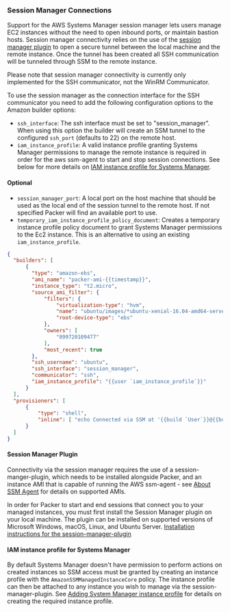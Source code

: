 ### Session Manager Connections

Support for the AWS Systems Manager session manager lets users manage EC2 instances without the need to open inbound ports, or maintain bastion hosts. Session manager connectivity relies on the use of the [session manager plugin](#session-manager-plugin) to open a secure tunnel between the local machine and the remote instance. Once the tunnel has been created all SSH communication will be tunneled through SSM to the remote instance.

Please note that session manager connectivity is currently only implemented for the SSH communicator, not the WinRM Communicator.

To use the session manager as the connection interface for the SSH communicator you need to add the following configuration options to the Amazon builder options:

 * `ssh_interface`: The ssh interface must be set to "session_manager".  When using this option the builder will create an SSM tunnel to the configured `ssh_port` (defaults to 22) on the remote host.
 * `iam_instance_profile`: A valid instance profile granting Systems Manager permissions to manage the remote instance is required in order for the aws ssm-agent to start and stop session connections.
 See below for more details on [IAM instance profile for Systems Manager](#iam-instance-profile-for-systems-manager).

#### Optional
 * `session_manager_port`: A local port on the host machine that should be used as the local end of the session tunnel to the remote host. If not specified Packer will find an available port to use.
 * `temporary_iam_instance_profile_policy_document`: Creates a temporary instance profile policy document to grant Systems Manager permissions to the Ec2 instance. This is an alternative to using an existing `iam_instance_profile`.

```json
{
  "builders": [
      {
        "type": "amazon-ebs",
        "ami_name": "packer-ami-{{timestamp}}",
        "instance_type": "t2.micro",
        "source_ami_filter": {
            "filters": {
                "virtualization-type": "hvm",
                "name": "ubuntu/images/*ubuntu-xenial-16.04-amd64-server-*",
                "root-device-type": "ebs"
            },
            "owners": [
                "099720109477"
            ],
            "most_recent": true
        },
        "ssh_username": "ubuntu",
        "ssh_interface": "session_manager",
        "communicator": "ssh",
        "iam_instance_profile": "{{user `iam_instance_profile`}}"
      }
  ],
  "provisioners": [
      {
          "type": "shell",
          "inline": [ "echo Connected via SSM at '{{build `User`}}@{{build `Host`}}:{{build `Port`}}'" ]
      }
  ]
}
```

#### Session Manager Plugin
Connectivity via the session manager requires the use of a session-manger-plugin, which needs to be installed alongside Packer, and an instance AMI that is capable of running the AWS ssm-agent - see [About SSM Agent](https://docs.aws.amazon.com/systems-manager/latest/userguide/prereqs-ssm-agent.html) for details on supported AMIs.


In order for Packer to start and end sessions that connect you to your managed instances, you must first install the Session Manager plugin on your local machine. The plugin can be installed on supported versions of Microsoft Windows, macOS, Linux, and Ubuntu Server.
[Installation instructions for the session-manager-plugin](https://docs.aws.amazon.com/systems-manager/latest/userguide/session-manager-working-with-install-plugin.html)

#### IAM instance profile for Systems Manager
By default Systems Manager doesn't have permission to perform actions on created instances so SSM access must be granted by creating an instance profile with the `AmazonSSMManagedInstanceCore` policy. The instance profile can then be attached to any instance you wish to manage via the session-manager-plugin. See [Adding System Manager instance profile](https://docs.aws.amazon.com/systems-manager/latest/userguide/setup-instance-profile.html#instance-profile-add-permissions) for details on creating the required instance profile.
